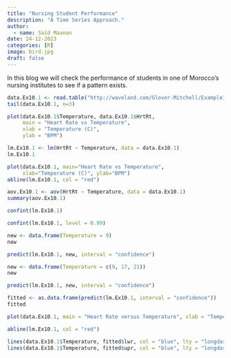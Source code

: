 ```yaml
---
title: "Nursing Student Performance"
description: "A Time Series Approach."
author:
  - name: Saïd Maanan
date: 24-12-2023
categories: [R] 
image: bird.jpg
draft: false 
---
```


::: column-body
In this blog we will check the performance of students in one of Morocco's nursing institutes to see if a pattern exists.

```r
data.Ex10.1 <- read.table("http://waveland.com/Glover-Mitchell/Example10-1.txt", header = TRUE)
tail(data.Ex10.1, n=3)
```

```r
plot(data.Ex10.1$Temperature, data.Ex10.1$HrtRt,
     main = "Heart Rate vs Temperature",
     xlab = "Temperature (C)",
     ylab = "BPM")
```

```r
lm.Ex10.1 <- lm(HrtRt ~ Temperature, data = data.Ex10.1)
lm.Ex10.1
```

```r
plot(data.Ex10.1, main="Heart Rate vs Temperature",
     xlab="Temperature (C)", ylab="BPM")
abline(lm.Ex10.1, col = "red")
```

```r
aov.Ex10.1 <- aov(HrtRt ~ Temperature, data = data.Ex10.1)
summary(aov.Ex10.1)
```

```r
confint(lm.Ex10.1)
```

```r
confint(lm.Ex10.1, level = 0.99)
```

```r
new <- data.frame(Temperature = 9)
new
```

```r
predict(lm.Ex10.1, new, interval = "confidence")
```

```r
new <- data.frame(Temperature = c(9, 17, 21))
new
```

```r
predict(lm.Ex10.1, new, interval = "confidence")
```

```r
fitted <- as.data.frame(predict(lm.Ex10.1, interval = "confidence"))
fitted
```

```r
plot(data.Ex10.1, main = "Heart Rate versus Temperature", xlab = "Temperature (C)", ylab = "BPM")

abline(lm.Ex10.1, col = "red")

lines(data.Ex10.1$Temperature, fitted$lwr, col = "blue", lty = "longdash")
lines(data.Ex10.1$Temperature, fitted$upr, col = "blue", lty = "longdash")
```

```r

```
:::
